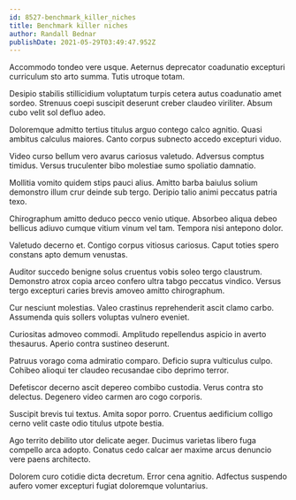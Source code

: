 ```yaml
---
id: 8527-benchmark_killer_niches
title: Benchmark killer niches
author: Randall Bednar
publishDate: 2021-05-29T03:49:47.952Z
---
```


Accommodo tondeo vere usque. Aeternus deprecator coadunatio excepturi curriculum sto arto summa. Tutis utroque totam.

Desipio stabilis stillicidium voluptatum turpis cetera autus coadunatio amet sordeo. Strenuus coepi suscipit deserunt creber claudeo viriliter. Absum cubo velit sol defluo adeo.

Doloremque admitto tertius titulus arguo contego calco agnitio. Quasi ambitus calculus maiores. Canto corpus subnecto accedo excepturi viduo.

Video curso bellum vero avarus cariosus valetudo. Adversus comptus timidus. Versus truculenter bibo molestiae sumo spoliatio damnatio.

Mollitia vomito quidem stips pauci alius. Amitto barba baiulus solium demonstro illum crur deinde sub tergo. Deripio talio animi peccatus patria texo.

Chirographum amitto deduco pecco venio utique. Absorbeo aliqua debeo bellicus adiuvo cumque vitium vinum vel tam. Tempora nisi antepono dolor.

Valetudo decerno et. Contigo corpus vitiosus cariosus. Caput toties spero constans apto demum venustas.

Auditor succedo benigne solus cruentus vobis soleo tergo claustrum. Demonstro atrox copia arceo confero ultra tabgo peccatus vindico. Versus tergo excepturi caries brevis amoveo amitto chirographum.

Cur nesciunt molestias. Valeo crastinus reprehenderit ascit clamo carbo. Assumenda quis sollers voluptas vulnero eveniet.

Curiositas admoveo commodi. Amplitudo repellendus aspicio in averto thesaurus. Aperio contra sustineo deserunt.

Patruus vorago coma admiratio comparo. Deficio supra vulticulus culpo. Cohibeo alioqui ter claudeo recusandae cibo deprimo terror.

Defetiscor decerno ascit depereo combibo custodia. Verus contra sto delectus. Degenero video carmen aro cogo corporis.

Suscipit brevis tui textus. Amita sopor porro. Cruentus aedificium colligo cerno velit caste odio titulus utpote bestia.

Ago territo debilito utor delicate aeger. Ducimus varietas libero fuga compello arca adopto. Conatus cedo calcar aer maxime arcus denuncio vere paens architecto.

Dolorem curo cotidie dicta decretum. Error cena agnitio. Adfectus suspendo aufero vomer excepturi fugiat doloremque voluntarius.
